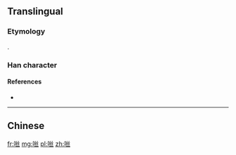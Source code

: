 ==Translingual==

===Etymology===
{{Han simp|f=噝|t=丝}}.

===Han character===
{{Han char|rn=30|rad=口|as=05|sn=8|canj=RVVM|four=62011|ids=⿰口丝}}

====References====
* {{Han ref|hdz=10611.010|uh=549D|ud=21661}}

----

==Chinese==
{{zh-see|噝}}

[[fr:咝]]
[[mg:咝]]
[[pl:咝]]
[[zh:咝]]